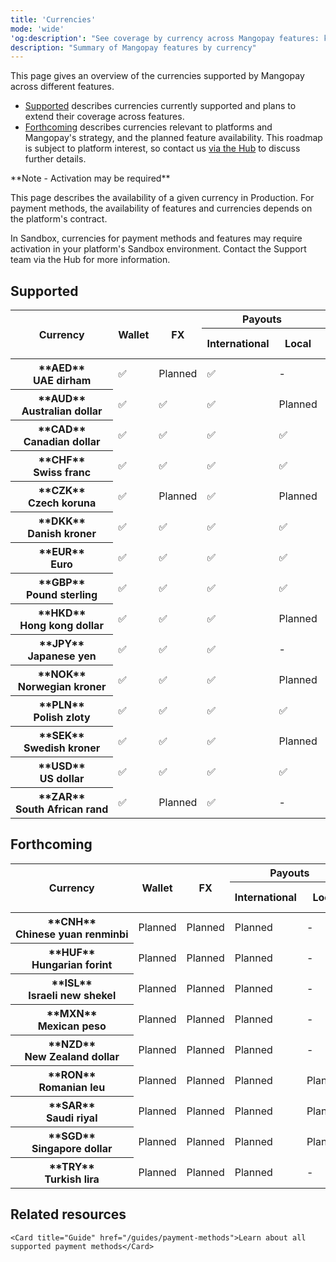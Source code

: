 ```yaml
---
title: 'Currencies'  
mode: 'wide'
'og:description': "See coverage by currency across Mangopay features: key payment methods, wallets, payouts, and more."  
description: "Summary of Mangopay features by currency"
---
```


This page gives an overview of the currencies supported by Mangopay across different features.

- [Supported](/guides/currencies-planned#supported) describes currencies currently supported and plans to extend their coverage across features.
- [Forthcoming](/guides/currencies-planned#forthcoming) describes currencies relevant to platforms and Mangopay's strategy, and the planned feature availability. This roadmap is subject to platform interest, so contact us [via the Hub](https://hub.mangopay.com/) to discuss further details. 

<Note>  
**Note - Activation may be required** 
  
This page describes the availability of a given currency in Production. For payment methods, the availability of features and currencies depends on the platform's contract.

In Sandbox, currencies for payment methods and features may require activation in your platform's Sandbox environment. Contact the Support team via the Hub for more information.

</Note>

## Supported

<table id="currenciesTable" class="rounded-xl">
<thead>
  <tr>
    <th class="header" rowspan="2">Currency</th>
    <th class="header" rowspan="2">Wallet</th>
    <th class="header" rowspan="2">FX</th>
    <th class="header" colspan="2">Payouts</th>
    <th class="header" colspan="5">Card pay-ins</th>
    <th class="header" colspan="4">Banking pay-ins</th>
    <th class="header" colspan="10">APM pay-ins</th>
  </tr>
  <tr>
    <th class="header">International</th>
    <th class="header">Local</th>
    <th class="header">Visa</th>
    <th class="header">Mastercard</th>
    <th class="header">CB</th>
    <th class="header">AMEX</th>
    <th class="header">Maestro</th>
    <th class="header">Bank&nbsp;wire&nbsp;<br/>-&nbsp;Intl.</th>
    <th class="header">Bank&nbsp;wire<br/>-&nbsp;Local</th>
    <th class="header">Virtual IBANs </th>
    <th class="header">Direct debit</th>
    <th class="header">Apple&nbsp;Pay</th>
    <th class="header">BLIK</th>
    <th class="header">Giropay</th>
    <th class="header">Google&nbsp;Pay</th>
    <th class="header">iDEAL</th>
    <th class="header">Klarna</th>
    <th class="header">MB&nbsp;WAY</th>
    <th class="header">Multibanco</th>
    <th class="header">PayPal</th>
    <th class="header">Satispay</th>
  </tr>
</thead>
<tbody>
  <tr>
    <th class="header header-normal-weight">**AED**<br/>UAE&nbsp;dirham</th>
    <td class="table-content">✅</td>
    <td class="table-content">Planned</td>
    <td class="table-content">✅</td>
    <td class="table-content">-</td>
    <td class="table-content">✅</td>
    <td class="table-content">✅</td>
    <td class="table-content">✅</td>
    <td class="table-content">-</td>
    <td class="table-content">-</td>
    <td class="table-content">✅</td>
    <td class="table-content">-</td>
    <td class="table-content">-</td>
    <td class="table-content">-</td>
    <td class="table-content">✅</td>
    <td class="table-content">-</td>
    <td class="table-content">-</td>
    <td class="table-content">✅</td>
    <td class="table-content">-</td>
    <td class="table-content">-</td>
    <td class="table-content">-</td>
    <td class="table-content">-</td>
    <td class="table-content">-</td>
    <td class="table-content">-</td>
  </tr>
  <tr>
    <th class="header header-normal-weight">**AUD**<br/>Australian&nbsp;dollar</th>
    <td class="table-content">✅</td>
    <td class="table-content">✅</td>
    <td class="table-content">✅</td>
    <td class="table-content">Planned</td>
    <td class="table-content">✅</td>
    <td class="table-content">✅</td>
    <td class="table-content">✅</td>
    <td class="table-content">✅</td>
    <td class="table-content">-</td>
    <td class="table-content">✅</td>
    <td class="table-content">-</td>
    <td class="table-content">-</td>
    <td class="table-content">-</td>
    <td class="table-content">✅</td>
    <td class="table-content">-</td>
    <td class="table-content">-</td>
    <td class="table-content">✅</td>
    <td class="table-content">-</td>
    <td class="table-content">-</td>
    <td class="table-content">-</td>
    <td class="table-content">-</td>
    <td class="table-content">-</td>
    <td class="table-content">-</td>
  </tr>
  <tr>
    <th class="header header-normal-weight">**CAD**<br/>Canadian&nbsp;dollar</th>
    <td class="table-content">✅</td>
    <td class="table-content">✅</td>
    <td class="table-content">✅</td>
    <td class="table-content">✅</td>
    <td class="table-content">✅</td>
    <td class="table-content">✅</td>
    <td class="table-content">✅</td>
    <td class="table-content">✅</td>
    <td class="table-content">-</td>
    <td class="table-content">✅</td>
    <td class="table-content">Planned</td>
    <td class="table-content">Planned</td>
    <td class="table-content">-</td>
    <td class="table-content">✅</td>
    <td class="table-content">-</td>
    <td class="table-content">-</td>
    <td class="table-content">✅</td>
    <td class="table-content">-</td>
    <td class="table-content">-</td>
    <td class="table-content">-</td>
    <td class="table-content">-</td>
    <td class="table-content">-</td>
    <td class="table-content">-</td>
  </tr>
  <tr>
    <th class="header header-normal-weight">**CHF**<br/>Swiss&nbsp;franc</th>
    <td class="table-content">✅</td>
    <td class="table-content">✅</td>
    <td class="table-content">✅</td>
    <td class="table-content">✅</td>
    <td class="table-content">✅</td>
    <td class="table-content">✅</td>
    <td class="table-content">✅</td>
    <td class="table-content">✅</td>
    <td class="table-content">-</td>
    <td class="table-content">✅</td>
    <td class="table-content">-</td>
    <td class="table-content">-</td>
    <td class="table-content">-</td>
    <td class="table-content">✅</td>
    <td class="table-content">-</td>
    <td class="table-content">-</td>
    <td class="table-content">✅</td>
    <td class="table-content">-</td>
    <td class="table-content">✅</td>
    <td class="table-content">-</td>
    <td class="table-content">-</td>
    <td class="table-content">✅</td>
    <td class="table-content">-</td>
  </tr>
  <tr>
    <th class="header header-normal-weight">**CZK**<br/>Czech&nbsp;koruna</th>
    <td class="table-content">✅</td>
    <td class="table-content">Planned</td>
    <td class="table-content">✅</td>
    <td class="table-content">Planned</td>
    <td class="table-content">✅</td>
    <td class="table-content">-</td>
    <td class="table-content">-</td>
    <td class="table-content">-</td>
    <td class="table-content">-</td>
    <td class="table-content">✅</td>
    <td class="table-content">-</td>
    <td class="table-content">-</td>
    <td class="table-content">-</td>
    <td class="table-content">-</td>
    <td class="table-content">-</td>
    <td class="table-content">-</td>
    <td class="table-content">-</td>
    <td class="table-content">-</td>
    <td class="table-content">-</td>
    <td class="table-content">-</td>
    <td class="table-content">-</td>
    <td class="table-content">-</td>
    <td class="table-content">-</td>
  </tr>
  <tr>
    <th class="header header-normal-weight">**DKK**<br/>Danish&nbsp;kroner</th>
    <td class="table-content">✅</td>
    <td class="table-content">✅</td>
    <td class="table-content">✅</td>
    <td class="table-content">✅</td>
    <td class="table-content">✅</td>
    <td class="table-content">✅</td>
    <td class="table-content">✅</td>
    <td class="table-content">✅</td>
    <td class="table-content">-</td>
    <td class="table-content">✅</td>
    <td class="table-content">Planned</td>
    <td class="table-content">Planned</td>
    <td class="table-content">-</td>
    <td class="table-content">✅</td>
    <td class="table-content">-</td>
    <td class="table-content">-</td>
    <td class="table-content">✅</td>
    <td class="table-content">-</td>
    <td class="table-content">✅</td>
    <td class="table-content">-</td>
    <td class="table-content">-</td>
    <td class="table-content">-</td>
    <td class="table-content">-</td>
  </tr>
  <tr>
    <th class="header header-normal-weight">**EUR**<br/>Euro</th>
    <td class="table-content">✅</td>
    <td class="table-content">✅</td>
    <td class="table-content">✅</td>
    <td class="table-content">✅</td>
    <td class="table-content">✅</td>
    <td class="table-content">✅</td>
    <td class="table-content">✅</td>
    <td class="table-content">✅</td>
    <td class="table-content">✅</td>
    <td class="table-content">✅</td>
    <td class="table-content">✅</td>
    <td class="table-content">✅</td>
    <td class="table-content">✅</td>
    <td class="table-content">✅</td>
    <td class="table-content">-</td>
    <td class="table-content">✅</td>
    <td class="table-content">✅</td>
    <td class="table-content">✅</td>
    <td class="table-content">✅</td>
    <td class="table-content">✅</td>
    <td class="table-content">✅</td>
    <td class="table-content">✅</td>
    <td class="table-content">✅</td>
  </tr>
  <tr>
    <th class="header header-normal-weight">**GBP**<br/>Pound&nbsp;sterling</th>
    <td class="table-content">✅</td>
    <td class="table-content">✅</td>
    <td class="table-content">✅</td>
    <td class="table-content">✅</td>
    <td class="table-content">✅</td>
    <td class="table-content">✅</td>
    <td class="table-content">✅</td>
    <td class="table-content">✅</td>
    <td class="table-content">-</td>
    <td class="table-content">✅</td>
    <td class="table-content">✅</td>
    <td class="table-content">Planned</td>
    <td class="table-content">✅</td>
    <td class="table-content">✅</td>
    <td class="table-content">-</td>
    <td class="table-content">-</td>
    <td class="table-content">✅</td>
    <td class="table-content">-</td>
    <td class="table-content">✅</td>
    <td class="table-content">-</td>
    <td class="table-content">-</td>
    <td class="table-content">✅</td>
    <td class="table-content">-</td>
  </tr>
  <tr>
    <th class="header header-normal-weight">**HKD**<br/>Hong&nbsp;kong&nbsp;dollar</th>
    <td class="table-content">✅</td>
    <td class="table-content">✅</td>
    <td class="table-content">✅</td>
    <td class="table-content">Planned</td>
    <td class="table-content">✅</td>
    <td class="table-content">✅</td>
    <td class="table-content">✅</td>
    <td class="table-content">✅</td>
    <td class="table-content">-</td>
    <td class="table-content">✅</td>
    <td class="table-content">-</td>
    <td class="table-content">-</td>
    <td class="table-content">-</td>
    <td class="table-content">✅</td>
    <td class="table-content">-</td>
    <td class="table-content">-</td>
    <td class="table-content">✅</td>
    <td class="table-content">-</td>
    <td class="table-content">-</td>
    <td class="table-content">-</td>
    <td class="table-content">-</td>
    <td class="table-content">-</td>
    <td class="table-content">-</td>
  </tr>
  <tr>
    <th class="header header-normal-weight">**JPY**<br/>Japanese&nbsp;yen</th>
    <td class="table-content">✅</td>
    <td class="table-content">✅</td>
    <td class="table-content">✅</td>
    <td class="table-content">-</td>
    <td class="table-content">✅</td>
    <td class="table-content">✅</td>
    <td class="table-content">✅</td>
    <td class="table-content">✅</td>
    <td class="table-content">-</td>
    <td class="table-content">✅</td>
    <td class="table-content">-</td>
    <td class="table-content">-</td>
    <td class="table-content">-</td>
    <td class="table-content">✅</td>
    <td class="table-content">-</td>
    <td class="table-content">-</td>
    <td class="table-content">✅</td>
    <td class="table-content">-</td>
    <td class="table-content">-</td>
    <td class="table-content">-</td>
    <td class="table-content">-</td>
    <td class="table-content">-</td>
    <td class="table-content">-</td>
  </tr>
  <tr>
    <th class="header header-normal-weight">**NOK**<br/>Norwegian&nbsp;kroner</th>
    <td class="table-content">✅</td>
    <td class="table-content">✅</td>
    <td class="table-content">✅</td>
    <td class="table-content">Planned</td>
    <td class="table-content">✅</td>
    <td class="table-content">✅</td>
    <td class="table-content">✅</td>
    <td class="table-content">✅</td>
    <td class="table-content">-</td>
    <td class="table-content">✅</td>
    <td class="table-content">-</td>
    <td class="table-content">-</td>
    <td class="table-content">-</td>
    <td class="table-content">✅</td>
    <td class="table-content">-</td>
    <td class="table-content">-</td>
    <td class="table-content">✅</td>
    <td class="table-content">-</td>
    <td class="table-content">-</td>
    <td class="table-content">-</td>
    <td class="table-content">-</td>
    <td class="table-content">-</td>
    <td class="table-content">-</td>
  </tr>
  <tr>
    <th class="header header-normal-weight">**PLN**<br/>Polish&nbsp;zloty</th>
    <td class="table-content">✅</td>
    <td class="table-content">✅</td>
    <td class="table-content">✅</td>
    <td class="table-content">✅</td>
    <td class="table-content">✅</td>
    <td class="table-content">✅</td>
    <td class="table-content">✅</td>
    <td class="table-content">✅</td>
    <td class="table-content">-</td>
    <td class="table-content">✅</td>
    <td class="table-content">Planned</td>
    <td class="table-content">Planned</td>
    <td class="table-content">-</td>
    <td class="table-content">✅</td>
    <td class="table-content"> ✅</td>
    <td class="table-content">-</td>
    <td class="table-content">✅</td>
    <td class="table-content">-</td>
    <td class="table-content">✅</td>
    <td class="table-content">-</td>
    <td class="table-content">-</td>
    <td class="table-content">-</td>
    <td class="table-content">-</td>
  </tr>
  <tr>
    <th class="header header-normal-weight">**SEK**<br/>Swedish&nbsp;kroner</th>
    <td class="table-content">✅</td>
    <td class="table-content">✅</td>
    <td class="table-content">✅</td>
    <td class="table-content">Planned</td>
    <td class="table-content">✅</td>
    <td class="table-content">✅</td>
    <td class="table-content">✅</td>
    <td class="table-content">✅</td>
    <td class="table-content">-</td>
    <td class="table-content">✅</td>
    <td class="table-content">Planned</td>
    <td class="table-content">-</td>
    <td class="table-content">-</td>
    <td class="table-content">✅</td>
    <td class="table-content">-</td>
    <td class="table-content">-</td>
    <td class="table-content">✅</td>
    <td class="table-content">-</td>
    <td class="table-content">✅</td>
    <td class="table-content">-</td>
    <td class="table-content">-</td>
    <td class="table-content">-</td>
    <td class="table-content">-</td>
  </tr>
  <tr>
    <th class="header header-normal-weight">**USD**<br/>US&nbsp;dollar</th>
    <td class="table-content">✅</td>
    <td class="table-content">✅</td>
    <td class="table-content">✅</td>
    <td class="table-content">✅</td>
    <td class="table-content">✅</td>
    <td class="table-content">✅</td>
    <td class="table-content">✅</td>
    <td class="table-content">✅</td>
    <td class="table-content">-</td>
    <td class="table-content">✅</td>
    <td class="table-content">Planned</td>
    <td class="table-content">Planned</td>
    <td class="table-content">-</td>
    <td class="table-content">✅</td>
    <td class="table-content">-</td>
    <td class="table-content">-</td>
    <td class="table-content">✅</td>
    <td class="table-content">-</td>
    <td class="table-content">-</td>
    <td class="table-content">-</td>
    <td class="table-content">-</td>
    <td class="table-content">✅</td>
    <td class="table-content">-</td>
  </tr>
  <tr>
    <th class="header header-normal-weight">**ZAR**<br/>South&nbsp;African&nbsp;rand</th>
    <td class="table-content">✅</td>
    <td class="table-content">Planned</td>
    <td class="table-content">✅</td>
    <td class="table-content">-</td>
    <td class="table-content">✅</td>
    <td class="table-content">-</td>
    <td class="table-content">-</td>
    <td class="table-content">-</td>
    <td class="table-content">-</td>
    <td class="table-content">✅</td>
    <td class="table-content">-</td>
    <td class="table-content">-</td>
    <td class="table-content">-</td>
    <td class="table-content">-</td>
    <td class="table-content">-</td>
    <td class="table-content">-</td>
    <td class="table-content">-</td>
    <td class="table-content">-</td>
    <td class="table-content">-</td>
    <td class="table-content">-</td>
    <td class="table-content">-</td>
    <td class="table-content">-</td>
    <td class="table-content">-</td>
  </tr>
</tbody>
</table>

## Forthcoming

<table id="currenciesTable" class="rounded-xl">
<thead>
  <tr>
    <th class="header" rowspan="2">Currency</th>
    <th class="header" rowspan="2">Wallet</th>
    <th class="header" rowspan="2">FX</th>
    <th class="header" colspan="2">Payouts</th>
    <th class="header" rowspan="2">Card&nbsp;pay&#8209;ins</th>
    <th class="header" colspan="4">Banking&nbsp;pay&#8209;ins</th>
    <th class="header" rowspan="2">APM&nbsp;pay&#8209;ins</th>
  </tr>
  <tr>
    <th class="header">International</th>
    <th class="header">Local</th>
    <th class="header">Bank&nbsp;wire&nbsp;<br/>-&nbsp;Intl.</th>
    <th class="header">Bank&nbsp;wire<br/>-&nbsp;Local</th>
    <th class="header">Virtual IBANs </th>
    <th class="header">Direct debit</th>
  </tr>
</thead>
<tbody>
  <tr>
    <th class="header header-normal-weight">**CNH**<br/>Chinese&nbsp;yuan&nbsp;renminbi</th>
    <td class="table-content">Planned</td>
    <td class="table-content">Planned</td>
    <td class="table-content">Planned</td>
    <td class="table-content">-</td>
    <td class="table-content">-</td>
    <td class="table-content">Planned</td>
    <td class="table-content">-</td>
    <td class="table-content">-</td>
    <td class="table-content">-</td>
    <td class="table-content">-</td>
  </tr>
  <tr>
    <th class="header header-normal-weight">**HUF**<br/>Hungarian&nbsp;forint</th>
    <td class="table-content">Planned</td>
    <td class="table-content">Planned</td>
    <td class="table-content">Planned</td>
    <td class="table-content">-</td>
    <td class="table-content">-</td>
    <td class="table-content">Planned</td>
    <td class="table-content">-</td>
    <td class="table-content">-</td>
    <td class="table-content">-</td>
    <td class="table-content">-</td>
  </tr>
  <tr>
    <th class="header header-normal-weight">**ISL**<br/>Israeli&nbsp;new&nbsp;shekel</th>
    <td class="table-content">Planned</td>
    <td class="table-content">Planned</td>
    <td class="table-content">Planned</td>
    <td class="table-content">-</td>
    <td class="table-content">-</td>
    <td class="table-content">Planned</td>
    <td class="table-content">-</td>
    <td class="table-content">-</td>
    <td class="table-content">-</td>
    <td class="table-content">-</td>
  </tr>
  <tr>
    <th class="header header-normal-weight">**MXN**<br/>Mexican&nbsp;peso</th>
    <td class="table-content">Planned</td>
    <td class="table-content">Planned</td>
    <td class="table-content">Planned</td>
    <td class="table-content">-</td>
    <td class="table-content">-</td>
    <td class="table-content">Planned</td>
    <td class="table-content">-</td>
    <td class="table-content">-</td>
    <td class="table-content">-</td>
    <td class="table-content">-</td>
  </tr>
  <tr>
    <th class="header header-normal-weight">**NZD**<br/>New&nbsp;Zealand&nbsp;dollar</th>
    <td class="table-content">Planned</td>
    <td class="table-content">Planned</td>
    <td class="table-content">Planned</td>
    <td class="table-content">-</td>
    <td class="table-content">-</td>
    <td class="table-content">Planned</td>
    <td class="table-content">-</td>
    <td class="table-content">-</td>
    <td class="table-content">-</td>
    <td class="table-content">-</td>
  </tr>
  <tr>
    <th class="header header-normal-weight">**RON**<br/>Romanian&nbsp;leu</th>
    <td class="table-content">Planned</td>
    <td class="table-content">Planned</td>
    <td class="table-content">Planned</td>
    <td class="table-content">Planned</td>
    <td class="table-content">-</td>
    <td class="table-content">Planned</td>
    <td class="table-content">-</td>
    <td class="table-content">-</td>
    <td class="table-content">-</td>
    <td class="table-content">-</td>
  </tr>
  <tr>
    <th class="header header-normal-weight">**SAR**<br/>Saudi&nbsp;riyal</th>
    <td class="table-content">Planned</td>
    <td class="table-content">Planned</td>
    <td class="table-content">Planned</td>
    <td class="table-content">Planned</td>
    <td class="table-content">-</td>
    <td class="table-content">Planned</td>
    <td class="table-content">-</td>
    <td class="table-content">-</td>
    <td class="table-content">-</td>
    <td class="table-content">-</td>
  </tr>
  <tr>
    <th class="header header-normal-weight">**SGD**<br/>Singapore&nbsp;dollar</th>
    <td class="table-content">Planned</td>
    <td class="table-content">Planned</td>
    <td class="table-content">Planned</td>
    <td class="table-content">Planned</td>
    <td class="table-content">-</td>
    <td class="table-content">Planned</td>
    <td class="table-content">-</td>
    <td class="table-content">-</td>
    <td class="table-content">-</td>
    <td class="table-content">-</td>
  </tr>
  <tr>
    <th class="header header-normal-weight">**TRY**<br/>Turkish&nbsp;lira</th>
    <td class="table-content">Planned</td>
    <td class="table-content">Planned</td>
    <td class="table-content">Planned</td>
    <td class="table-content">-</td>
    <td class="table-content">-</td>
    <td class="table-content">Planned</td>
    <td class="table-content">-</td>
    <td class="table-content">-</td>
    <td class="table-content">-</td>
    <td class="table-content">-</td>
  </tr>
</tbody>
</table>

## Related resources  

    <Card title="Guide" href="/guides/payment-methods">Learn about all supported payment methods</Card>
